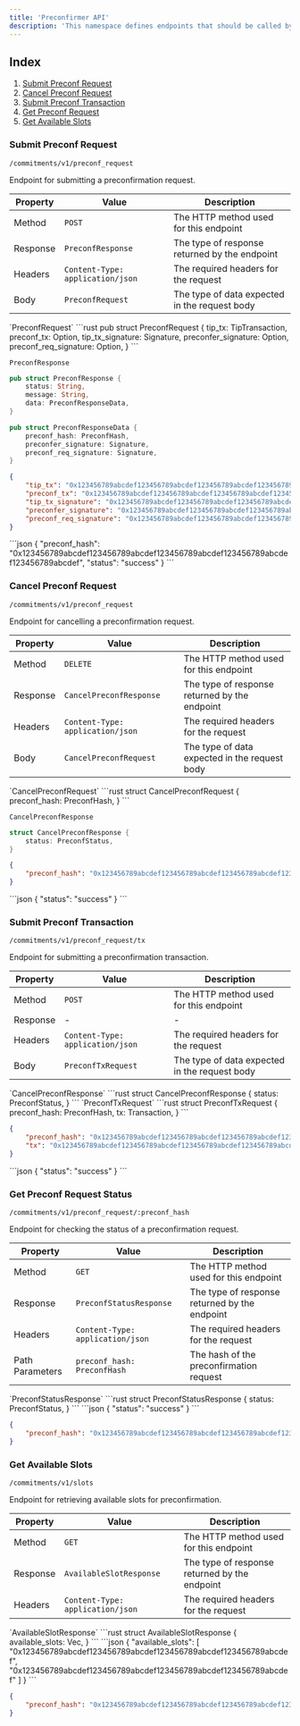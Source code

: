 ```yaml
---
title: 'Preconfirmer API'
description: 'This namespace defines endpoints that should be called by users or applications to interact with the Taiyi preconfirmer'
---
```

## Index

1. [Submit Preconf Request](#submit-preconf-request---commitmentsv1preconf_request)
2. [Cancel Preconf Request](#cancel-preconf-request---commitmentsv1preconf_request)
3. [Submit Preconf Transaction](#submit-preconf-transaction---commitmentsv1preconf_requesttx)
4. [Get Preconf Request](#get-preconf-request---commitmentsv1preconf_requestpreconf_hash)
5. [Get Available Slots](#get-available-slots---commitmentsv1slots)



### Submit Preconf Request 

`/commitments/v1/preconf_request`

Endpoint for submitting a preconfirmation request.

| Property | Value | Description |
|----------|-------|-------------|
| Method | `POST` | The HTTP method used for this endpoint |
| Response | `PreconfResponse` | The type of response returned by the endpoint |
| Headers | `Content-Type: application/json` | The required headers for the request |
| Body | `PreconfRequest` | The type of data expected in the request body |

<Accordion title="Schema">
`PreconfRequest`
```rust
pub struct PreconfRequest {
    tip_tx: TipTransaction,
    preconf_tx: Option<PreconfTx>,
    tip_tx_signature: Signature,
    preconfer_signature: Option<Signature>,
    preconf_req_signature: Option<Signature>,
}
```

`PreconfResponse`
```rust
pub struct PreconfResponse {
    status: String,
    message: String,
    data: PreconfResponseData,
}

pub struct PreconfResponseData {
    preconf_hash: PreconfHash,
    preconfer_signature: Signature,
    preconf_req_signature: Signature,
}
```
</Accordion>

<Accordion title="Example Request Body">

```json
{
    "tip_tx": "0x123456789abcdef123456789abcdef123456789abcdef123456789abcdef123456789abcdef",
    "preconf_tx": "0x123456789abcdef123456789abcdef123456789abcdef123456789abcdef123456789abcdef",
    "tip_tx_signature": "0x123456789abcdef123456789abcdef123456789abcdef123456789abcdef123456789abcdef",
    "preconfer_signature": "0x123456789abcdef123456789abcdef123456789abcdef123456789abcdef123456789abcdef",
    "preconf_req_signature": "0x123456789abcdef123456789abcdef123456789abcdef123456789abcdef123456789abcdef"
}
```
</Accordion>

<Accordion title="Example Response">
```json
{
    "preconf_hash": "0x123456789abcdef123456789abcdef123456789abcdef123456789abcdef123456789abcdef",
    "status": "success"
}
```
</Accordion>


### Cancel Preconf Request 
`/commitments/v1/preconf_request`

Endpoint for cancelling a preconfirmation request.

| Property | Value | Description |
|----------|-------|-------------|
| Method | `DELETE` | The HTTP method used for this endpoint |
| Response | `CancelPreconfResponse` | The type of response returned by the endpoint |
| Headers | `Content-Type: application/json` | The required headers for the request |
| Body | `CancelPreconfRequest` | The type of data expected in the request body |

<Accordion title="Schema">
`CancelPreconfRequest`
```rust 
struct CancelPreconfRequest {
preconf_hash: PreconfHash,
}
```

`CancelPreconfResponse`
```rust
struct CancelPreconfResponse {
    status: PreconfStatus,
}
```
</Accordion>
<Accordion title="Example Request Body">

```json
{
    "preconf_hash": "0x123456789abcdef123456789abcdef123456789abcdef123456789abcdef"
}
```
</Accordion>

<Accordion title="Example Response" >
```json
{
    "status": "success"
}
```
</Accordion>

### Submit Preconf Transaction 

`/commitments/v1/preconf_request/tx`

Endpoint for submitting a preconfirmation transaction.

| Property | Value | Description |
|----------|-------|-------------|
| Method | `POST` | The HTTP method used for this endpoint |
| Response | - | - |
| Headers | `Content-Type: application/json` | The required headers for the request |
| Body | `PreconfTxRequest` | The type of data expected in the request body |

<Accordion title="Schema">
`CancelPreconfResponse`
```rust
struct CancelPreconfResponse {
    status: PreconfStatus,
}
```
`PreconfTxRequest`
```rust
struct PreconfTxRequest {
preconf_hash: PreconfHash,
tx: Transaction,
}
```
</Accordion>
<Accordion title="Example Request Body">

```json
{
    "preconf_hash": "0x123456789abcdef123456789abcdef123456789abcdef123456789abcdef",
    "tx": "0x123456789abcdef123456789abcdef123456789abcdef123456789abcdef123456789abcdef"
}
```
</Accordion>
<Accordion title="Example Response">
```json
{
    "status": "success"
}
```
</Accordion>

### Get Preconf Request Status 

`/commitments/v1/preconf_request/:preconf_hash`

Endpoint for checking the status of a preconfirmation request.

| Property | Value | Description |
|----------|-------|-------------|
| Method | `GET` | The HTTP method used for this endpoint |
| Response | `PreconfStatusResponse` | The type of response returned by the endpoint |
| Headers | `Content-Type: application/json` | The required headers for the request |
| Path Parameters | `preconf_hash: PreconfHash` | The hash of the preconfirmation request |

<Accordion title="Schema">
`PreconfStatusResponse`
```rust
struct PreconfStatusResponse {
    status: PreconfStatus,
}
```
</Accordion>
<Accordion title="Example Response">
```json
{
    "status": "success"
}
```
</Accordion>
<Accordion title="Example Request Body">

```json
{
    "preconf_hash": "0x123456789abcdef123456789abcdef123456789abcdef123456789abcdef"
}
```
</Accordion>

### Get Available Slots 

`/commitments/v1/slots`

Endpoint for retrieving available slots for preconfirmation.

| Property | Value | Description |
|----------|-------|-------------|
| Method | `GET` | The HTTP method used for this endpoint |
| Response | `AvailableSlotResponse` | The type of response returned by the endpoint |
| Headers | `Content-Type: application/json` | The required headers for the request |

<Accordion title="Schema">
`AvailableSlotResponse`
```rust
struct AvailableSlotResponse {
    available_slots: Vec<Slot>,
}
```
</Accordion>
<Accordion title="Example Response">
```json
{
    "available_slots": [
        "0x123456789abcdef123456789abcdef123456789abcdef123456789abcdef",
        "0x123456789abcdef123456789abcdef123456789abcdef123456789abcdef"
    ]
}
```
</Accordion>
<Accordion title="Example Request Body">

```json
{
    "preconf_hash": "0x123456789abcdef123456789abcdef123456789abcdef123456789abcdef"
}
```
</Accordion>